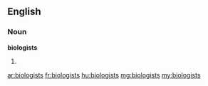==English==

===Noun===
'''biologists'''

# {{plural of|[[biologist]]}}

[[ar:biologists]]
[[fr:biologists]]
[[hu:biologists]]
[[mg:biologists]]
[[my:biologists]]